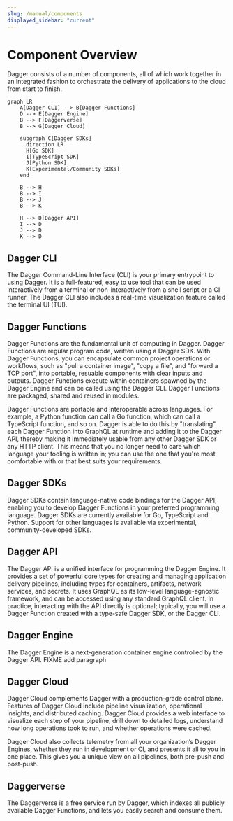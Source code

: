 ```yaml
---
slug: /manual/components
displayed_sidebar: "current"
---
```


# Component Overview

Dagger consists of a number of components, all of which work together in an integrated fashion to orchestrate the delivery of applications to the cloud from start to finish.

```mermaid
graph LR
    A[Dagger CLI] --> B[Dagger Functions]
    D --> E[Dagger Engine]
    B --> F[Daggerverse]
    B --> G[Dagger Cloud]

    subgraph C[Dagger SDKs]
      direction LR
      H[Go SDK]
      I[TypeScript SDK]
      J[Python SDK]
      K[Experimental/Community SDKs]
    end

    B --> H
    B --> I
    B --> J
    B --> K

    H --> D[Dagger API]
    I --> D
    J --> D
    K --> D
```

## Dagger CLI
The Dagger Command-Line Interface (CLI) is your primary entrypoint to using Dagger. It is a full-featured, easy to use tool that can be used interactively from a terminal or non-interactively from a shell script or a CI runner. The Dagger CLI also includes a real-time visualization feature called the terminal UI (TUI).

## Dagger Functions
Dagger Functions are the fundamental unit of computing in Dagger. Dagger Functions are regular program code, written using a Dagger SDK. With Dagger Functions, you can encapsulate common project operations or workflows, such as "pull a container image", "copy a file", and "forward a TCP port", into portable, resuable components with clear inputs and outputs. Dagger Functions execute within containers spawned by the Dagger Engine and can be called using the Dagger CLI. Dagger Functions are packaged, shared and reused in modules.

Dagger Functions are portable and interoperable across languages. For example, a Python function can call a Go function, which can call a TypeScript function, and so on. Dagger is able to do this by "translating" each Dagger Function into GraphQL at runtime and adding it to the Dagger API, thereby making it immediately usable from any other Dagger SDK or any HTTP client. This means that you no longer need to care which language your tooling is written in; you can use the one that you're most comfortable with or that best suits your requirements.

## Dagger SDKs
Dagger SDKs contain language-native code bindings for the Dagger API, enabling you to develop Dagger Functions in your preferred programming language. Dagger SDKs are currently available for Go, TypeScript and Python. Support for other languages is available via experimental, community-developed SDKs.

## Dagger API
The Dagger API is a unified interface for programming the Dagger Engine. It provides a set of powerful core types for creating and managing application delivery pipelines, including types for containers, artifacts, network services, and secrets. It  uses GraphQL as its low-level language-agnostic framework, and can be accessed using any standard GraphQL client. In practice, interacting with the API directly is optional; typically, you will use a Dagger Function created with a type-safe Dagger SDK, or the Dagger CLI.

## Dagger Engine
The Dagger Engine is a next-generation container engine controlled by the Dagger API.
FIXME add paragraph

## Dagger Cloud
Dagger Cloud complements Dagger with a production-grade control plane. Features of Dagger Cloud include pipeline visualization, operational insights, and distributed caching. Dagger Cloud provides a web interface to visualize each step of your pipeline, drill down to detailed logs, understand how long operations took to run, and whether operations were cached.

Dagger Cloud also collects telemetry from all your organization’s Dagger Engines, whether they run in development or CI, and presents it all to you in one place. This gives you a unique view on all pipelines, both pre-push and post-push.

## Daggerverse
The Daggerverse is a free service run by Dagger, which indexes all publicly available Dagger Functions, and lets you easily search and consume them.
